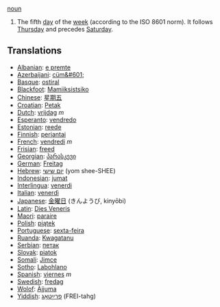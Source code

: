 [[noun]]

#The fifth [[day]] of the [[week]] (according to the ISO 8601 norm). It follows [[Thursday]] and precedes [[Saturday]].

==Translations==
*[[Albanian]]: [[e premte]]
*[[Azerbaijani]]: [[cüm&#601;]]
*[[Basque]]: [[ostiral]]
*[[Blackfoot]]: [[Mamiiksistsiko]]
*[[Chinese]]: [[星期五]]
*[[Croatian]]: [[Petak]]
*[[Dutch]]: [[vrijdag]] ''m''
*[[Esperanto]]: [[vendredo]]
*[[Estonian]]: [[reede]]
*[[Finnish]]: [[perjantai]]
*[[French]]: [[vendredi]] ''m''
*[[Frisian]]: [[freed]]
*[[Georgian]]: [[პარასკევი]]
*[[German]]: [[Freitag]]
*[[Hebrew]]: [[יום שישי]] (yom shee-SHEE)
*[[Indonesian]]: [[jumat]]
*[[Interlingua]]: [[venerdi]]
*[[Italian]]: [[venerdì]]
*[[Japanese]]: [[金曜日]] (きんようび, kinyōbi)
*[[Latin]]: [[Dies Veneris]]
*[[Maori]]: [[paraire]]
*[[Polish]]: [[piątek]]
*[[Portuguese]]: [[sexta-feira]]
*[[Ruanda]]: [[Kwagatanu]]
*[[Serbian]]: [[петак]]
*[[Slovak]]: [[piatok]]
*[[Somali]]: [[Jimce]]
*[[Sotho]]: [[Labohlano]]
*[[Spanish]]: [[viernes]] ''m''
*[[Swedish]]: [[fredag]]
*[[Wolof]]: [[Àjjuma]]
*[[Yiddish]]: [[פרײַטאָג]] (FREI-tahg)
